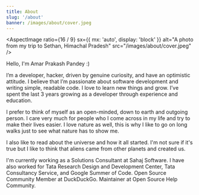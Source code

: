 ---
title: About
slug: '/about'
banner: /images/about/cover.jpeg
---


<AspectImage
    ratio={16 / 9}
    sx={{ mx: 'auto', display: 'block' }}
    alt="A photo from my trip to Sethan, Himachal Pradesh"
    src="/images/about/cover.jpeg"
/>

<Divider />

Hello, I'm Amar Prakash Pandey :)

I’m a developer, hacker, driven by genuine curiosity, and have an optimistic attitude. I believe that I’m passionate about software development and writing simple, readable code. I love to learn new things and grow. I’ve spent the last 3 years growing as a developer through experience and education.

I prefer to think of myself as an open-minded, down to earth and outgoing person. I care very much for people who I come across in my life and try to make their lives easier. I love nature as well, this is why I like to go on long walks just to see what nature has to show me.

I also like to read about the universe and how it all started. I'm not sure if it's true but I like to think that aliens came from other planets and created us.

I'm currently working as a Solutions Consultant at Sahaj Software. I have also worked for Tata Research Design and Development Center, Tata Consultancy Service, and Google Summer of Code. Open Source Community Member at DuckDuckGo. Maintainer at Open Source Help Community.

